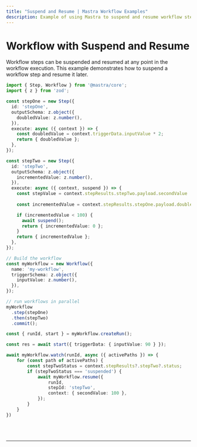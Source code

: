 ```yaml
---
title: "Suspend and Resume | Mastra Workflow Examples"
description: Example of using Mastra to suspend and resume workflow steps during execution.
---
```



# Workflow with Suspend and Resume

Workflow steps can be suspended and resumed at any point in the workflow execution. This example demonstrates how to suspend a workflow step and resume it later.

```ts showLineNumbers copy
import { Step, Workflow } from '@mastra/core';
import { z } from 'zod';

const stepOne = new Step({
  id: 'stepOne',
  outputSchema: z.object({
    doubledValue: z.number(),
  }),
  execute: async ({ context }) => {
    const doubledValue = context.triggerData.inputValue * 2;
    return { doubledValue };
  },
});

const stepTwo = new Step({
  id: 'stepTwo',
  outputSchema: z.object({
    incrementedValue: z.number(),
  }),
  execute: async ({ context, suspend }) => {
    const stepValue = context.stepResults.stepTwo.payload.secondValue || 0;
    
    const incrementedValue = context.stepResults.stepOne.payload.doubledValue + stepValue;

    if (incrementedValue < 100) {
      await suspend();
      return { incrementedValue: 0 };
    }
    return { incrementedValue };
  },
});

// Build the workflow
const myWorkflow = new Workflow({
  name: 'my-workflow',
  triggerSchema: z.object({
    inputValue: z.number(),
  }),
});

// run workflows in parallel
myWorkflow
  .step(stepOne)
  .then(stepTwo)
  .commit();

const { runId, start } = myWorkflow.createRun();

const res = await start({ triggerData: { inputValue: 90 } });

await myWorkflow.watch(runId, async ({ activePaths }) => {
    for (const path of activePaths) {
        const stepTwoStatus = context.stepResults?.stepTwo?.status;
        if (stepTwoStatus === 'suspended') {
            await myWorkflow.resume({
                runId,
                stepId: 'stepTwo',
                context: { secondValue: 100 },
            });
        }
    }
})
```

<br />
<br />
<hr className="dark:border-[#404040] border-gray-300" />
<br />
<br />
<GithubLink
  link={'https://github.com/mastra-ai/mastra/blob/main/examples/basics/workflows/workflow-with-parallel-steps'}
/>
